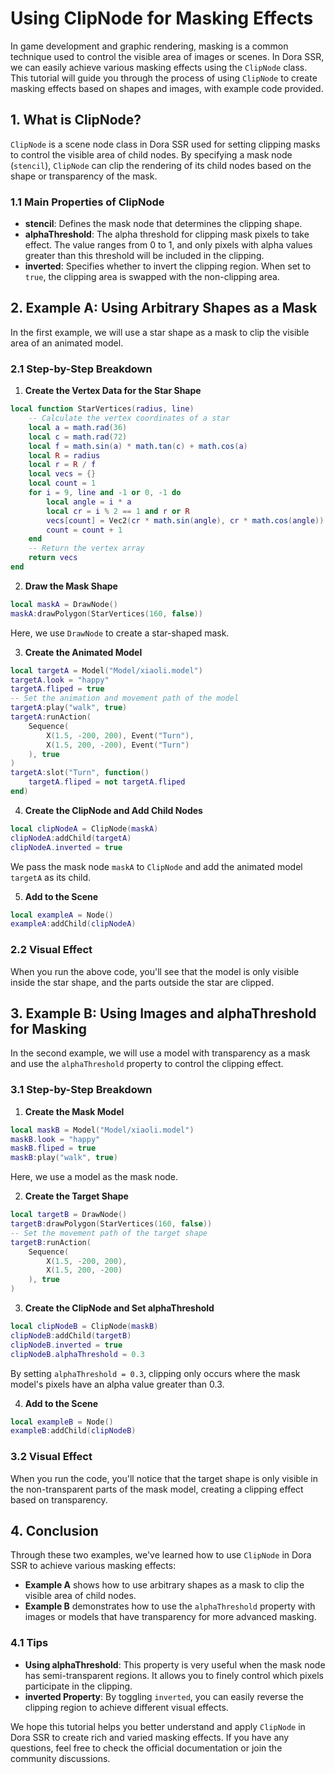 
# Using ClipNode for Masking Effects

In game development and graphic rendering, masking is a common technique used to control the visible area of images or scenes. In Dora SSR, we can easily achieve various masking effects using the `ClipNode` class. This tutorial will guide you through the process of using `ClipNode` to create masking effects based on shapes and images, with example code provided.

## 1. What is ClipNode?

`ClipNode` is a scene node class in Dora SSR used for setting clipping masks to control the visible area of child nodes. By specifying a mask node (`stencil`), `ClipNode` can clip the rendering of its child nodes based on the shape or transparency of the mask.

### 1.1 Main Properties of ClipNode

- **stencil**: Defines the mask node that determines the clipping shape.
- **alphaThreshold**: The alpha threshold for clipping mask pixels to take effect. The value ranges from 0 to 1, and only pixels with alpha values greater than this threshold will be included in the clipping.
- **inverted**: Specifies whether to invert the clipping region. When set to `true`, the clipping area is swapped with the non-clipping area.

## 2. Example A: Using Arbitrary Shapes as a Mask

In the first example, we will use a star shape as a mask to clip the visible area of an animated model.

### 2.1 Step-by-Step Breakdown

1. **Create the Vertex Data for the Star Shape**

<Tabs groupId="language-select">
<TabItem value="lua" label="Lua">

```lua
local function StarVertices(radius, line)
	-- Calculate the vertex coordinates of a star
	local a = math.rad(36)
	local c = math.rad(72)
	local f = math.sin(a) * math.tan(c) + math.cos(a)
	local R = radius
	local r = R / f
	local vecs = {}
	local count = 1
	for i = 9, line and -1 or 0, -1 do
		local angle = i * a
		local cr = i % 2 == 1 and r or R
		vecs[count] = Vec2(cr * math.sin(angle), cr * math.cos(angle))
		count = count + 1
	end
	-- Return the vertex array
	return vecs
end
```

</TabItem>
</Tabs>

2. **Draw the Mask Shape**

<Tabs groupId="language-select">
<TabItem value="lua" label="Lua">

```lua
local maskA = DrawNode()
maskA:drawPolygon(StarVertices(160, false))
```

</TabItem>
</Tabs>

Here, we use `DrawNode` to create a star-shaped mask.

3. **Create the Animated Model**

<Tabs groupId="language-select">
<TabItem value="lua" label="Lua">

```lua
local targetA = Model("Model/xiaoli.model")
targetA.look = "happy"
targetA.fliped = true
-- Set the animation and movement path of the model
targetA:play("walk", true)
targetA:runAction(
	Sequence(
		X(1.5, -200, 200), Event("Turn"),
		X(1.5, 200, -200), Event("Turn")
	), true
)
targetA:slot("Turn", function()
	targetA.fliped = not targetA.fliped
end)
```

</TabItem>
</Tabs>

4. **Create the ClipNode and Add Child Nodes**

<Tabs groupId="language-select">
<TabItem value="lua" label="Lua">

```lua
local clipNodeA = ClipNode(maskA)
clipNodeA:addChild(targetA)
clipNodeA.inverted = true
```

</TabItem>
</Tabs>

We pass the mask node `maskA` to `ClipNode` and add the animated model `targetA` as its child.

5. **Add to the Scene**

<Tabs groupId="language-select">
<TabItem value="lua" label="Lua">

```lua
local exampleA = Node()
exampleA:addChild(clipNodeA)
```

</TabItem>
</Tabs>

### 2.2 Visual Effect

When you run the above code, you'll see that the model is only visible inside the star shape, and the parts outside the star are clipped.

## 3. Example B: Using Images and alphaThreshold for Masking

In the second example, we will use a model with transparency as a mask and use the `alphaThreshold` property to control the clipping effect.

### 3.1 Step-by-Step Breakdown

1. **Create the Mask Model**

<Tabs groupId="language-select">
<TabItem value="lua" label="Lua">

```lua
local maskB = Model("Model/xiaoli.model")
maskB.look = "happy"
maskB.fliped = true
maskB:play("walk", true)
```

</TabItem>
</Tabs>

Here, we use a model as the mask node.

2. **Create the Target Shape**

<Tabs groupId="language-select">
<TabItem value="lua" label="Lua">

```lua
local targetB = DrawNode()
targetB:drawPolygon(StarVertices(160, false))
-- Set the movement path of the target shape
targetB:runAction(
	Sequence(
		X(1.5, -200, 200),
		X(1.5, 200, -200)
	), true
)
```

</TabItem>
</Tabs>

3. **Create the ClipNode and Set alphaThreshold**

<Tabs groupId="language-select">
<TabItem value="lua" label="Lua">

```lua
local clipNodeB = ClipNode(maskB)
clipNodeB:addChild(targetB)
clipNodeB.inverted = true
clipNodeB.alphaThreshold = 0.3
```

</TabItem>
</Tabs>

By setting `alphaThreshold = 0.3`, clipping only occurs where the mask model's pixels have an alpha value greater than 0.3.

4. **Add to the Scene**

<Tabs groupId="language-select">
<TabItem value="lua" label="Lua">

```lua
local exampleB = Node()
exampleB:addChild(clipNodeB)
```

</TabItem>
</Tabs>

### 3.2 Visual Effect

When you run the code, you'll notice that the target shape is only visible in the non-transparent parts of the mask model, creating a clipping effect based on transparency.

## 4. Conclusion

Through these two examples, we've learned how to use `ClipNode` in Dora SSR to achieve various masking effects:

- **Example A** shows how to use arbitrary shapes as a mask to clip the visible area of child nodes.
- **Example B** demonstrates how to use the `alphaThreshold` property with images or models that have transparency for more advanced masking.

### 4.1 Tips

- **Using alphaThreshold**: This property is very useful when the mask node has semi-transparent regions. It allows you to finely control which pixels participate in the clipping.
- **inverted Property**: By toggling `inverted`, you can easily reverse the clipping region to achieve different visual effects.

We hope this tutorial helps you better understand and apply `ClipNode` in Dora SSR to create rich and varied masking effects. If you have any questions, feel free to check the official documentation or join the community discussions.
